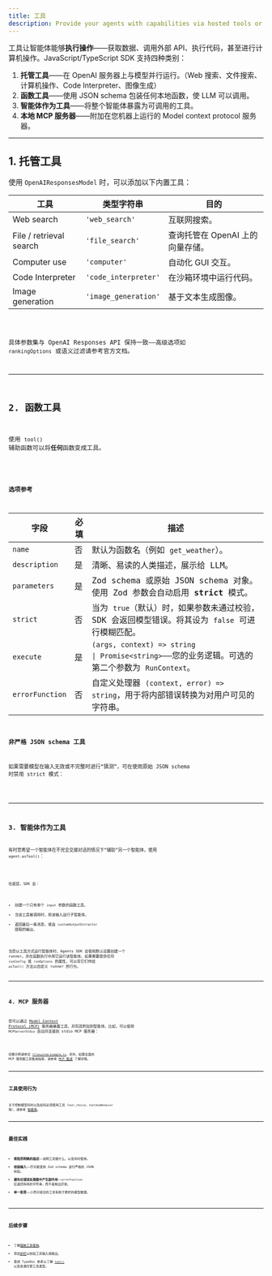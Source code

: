 ```yaml
---
title: 工具
description: Provide your agents with capabilities via hosted tools or custom function tools
---
```



工具让智能体能够**执行操作**——获取数据、调用外部 API、执行代码，甚至进行计算机操作。JavaScript/TypeScript SDK 支持四种类别：

1. **托管工具**——在 OpenAI 服务器上与模型并行运行。（Web 搜索、文件搜索、计算机操作、Code Interpreter、图像生成）
2. **函数工具**——使用 JSON schema 包装任何本地函数，使 LLM 可以调用。
3. **智能体作为工具**——将整个智能体暴露为可调用的工具。
4. **本地 MCP 服务器**——附加在您机器上运行的 Model context protocol 服务器。

---

## 1. 托管工具

使用 `OpenAIResponsesModel` 时，可以添加以下内置工具：

| 工具                    | 类型字符串           | 目的                             |
| ----------------------- | -------------------- | -------------------------------- |
| Web search              | `'web_search'`       | 互联网搜索。                     |
| File / retrieval search | `'file_search'`      | 查询托管在 OpenAI 上的向量存储。 |
| Computer use            | `'computer'`         | 自动化 GUI 交互。                |
| Code Interpreter        | `'code_interpreter'` | 在沙箱环境中运行代码。           |
| Image generation        | `'image_generation'` | 基于文本生成图像。               |

<Code lang="typescript" code={toolsHostedToolsExample} title="托管工具" />

具体参数集与 OpenAI Responses API 保持一致——高级选项如 `rankingOptions` 或语义过滤请参考官方文档。

---

## 2. 函数工具

使用 `tool()` 辅助函数可以将**任何**函数变成工具。

<Code
  lang="typescript"
  code={toolsFunctionExample}
  title="带 Zod 参数的函数工具"
/>

### 选项参考

| 字段            | 必填 | 描述                                                                                                                                                                                          |
| --------------- | ---- | --------------------------------------------------------------------------------------------------------------------------------------------------------------------------------------------- |
| `name`          | 否   | 默认为函数名（例如 `get_weather`）。                                                                                                                                                          |
| `description`   | 是   | 清晰、易读的人类描述，展示给 LLM。                                                                                                                                                            |
| `parameters`    | 是   | Zod schema 或原始 JSON schema 对象。使用 Zod 参数会自动启用 **strict** 模式。                                                                                                                 |
| `strict`        | 否   | 当为 `true`（默认）时，如果参数未通过校验，SDK 会返回模型错误。将其设为 `false` 可进行模糊匹配。                                                                                              |
| `execute`       | 是   | `(args, context) => string                                                                                               \| Promise<string>`——您的业务逻辑。可选的第二个参数为 `RunContext`。 |
| `errorFunction` | 否   | 自定义处理器 `(context, error) => string`，用于将内部错误转换为对用户可见的字符串。                                                                                                           |

### 非严格 JSON schema 工具

如果需要模型在输入无效或不完整时进行“猜测”，可在使用原始 JSON schema 时禁用 strict 模式：

<Code
  lang="typescript"
  code={nonStrictSchemaTools}
  title="非严格 JSON schema 工具"
/>

---

## 3. 智能体作为工具

有时您希望一个智能体在不完全交接对话的情况下“辅助”另一个智能体。使用 `agent.asTool()`：

<Code lang="typescript" code={agentsAsToolsExample} title="智能体作为工具" />

在底层，SDK 会：

- 创建一个只有单个 `input` 参数的函数工具。
- 当该工具被调用时，用该输入运行子智能体。
- 返回最后一条消息，或由 `customOutputExtractor` 提取的输出。

当您以工具方式运行智能体时，Agents SDK 会使用默认设置创建一个 runner，并在函数执行中用它运行该智能体。如果需要提供任何 `runConfig` 或 `runOptions` 的属性，可以将它们传给 `asTool()` 方法以自定义 runner 的行为。

---

## 4. MCP 服务器

您可以通过 [Model Context Protocol (MCP)](https://modelcontextprotocol.io/) 服务器暴露工具，并将其附加到智能体。比如，可以使用 `MCPServerStdio` 启动并连接到 stdio MCP 服务器：

<Code lang="typescript" code={mcpLocalServer} title="本地 MCP 服务器" />

完整示例请参见 [`filesystem-example.ts`](https://github.com/openai/openai-agents-js/tree/main/examples/mcp/filesystem-example.ts)。另外，如需全面的 MCP 服务器工具集成指南，请参考 [MCP 集成](/openai-agents-js/zh/guides/mcp) 了解详情。

---

## 工具使用行为

关于控制模型何时以及如何必须使用工具（`tool_choice`、`toolUseBehavior` 等），请参考 [智能体](/openai-agents-js/zh/guides/agents#forcing-tool-use)。

---

## 最佳实践

- **简短而明确的描述**——说明工具做什么，以及何时使用。
- **校验输入**——尽可能使用 Zod schema 进行严格的 JSON 校验。
- **避免在错误处理器中产生副作用**——`errorFunction` 应返回有用的字符串，而不是抛出异常。
- **单一职责**——小而可组合的工具有助于更好的模型推理。

---

## 后续步骤

- 了解[强制工具使用](/openai-agents-js/zh/guides/agents#forcing-tool-use)。
- 添加[护栏](/openai-agents-js/zh/guides/guardrails)以校验工具输入或输出。
- 查阅 TypeDoc 参考以了解 [`tool()`](/openai-agents-js/openai/agents/functions/tool) 以及各类托管工具类型。
